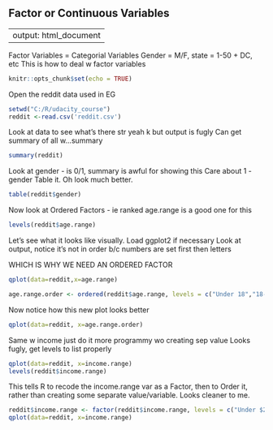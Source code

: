 ## Factor or Continuous Variables

---
output: html_document
---

Factor Variables = Categorial Variables
Gender = M/F, state = 1-50 + DC, etc
This is how to deal w factor variables

```{r setup, include=FALSE}
knitr::opts_chunk$set(echo = TRUE)
```

Open the reddit data used in EG

```{r}
setwd("C:/R/udacity_course")
reddit <-read.csv('reddit.csv')
```

Look at data to see what's there
str yeah k but output is fugly
Can get summary of all w...summary

```{r}
summary(reddit)
```

Look at gender - is 0/1, summary is awful for showing this
Care about 1 - gender 
Table it. Oh look much better. 

```{r}
table(reddit$gender)
```

Now look at Ordered Factors - ie ranked
age.range is a good one for this

```{r}
levels(reddit$age.range)
```

Let's see what it looks like visually.
Load ggplot2 if necessary
Look at output, notice it's not in order
b/c numbers are set first then letters

WHICH IS WHY WE NEED AN ORDERED FACTOR

```{r}
qplot(data=reddit,x=age.range)
```

```{r}
age.range.order <- ordered(reddit$age.range, levels = c("Under 18","18-24","25-34","45-54","65 or Above","NA"))
```

Now notice how this new plot looks better

```{r}
qplot(data=reddit, x=age.range.order)
```

Same w income just do it more programmy wo creating sep value
Looks fugly, get levels to list properly

```{r}
qplot(data=reddit, x=income.range)
levels(reddit$income.range)
```

This tells R to recode the income.range var as a Factor, then to Order it, 
rather than creating some separate value/variable. Looks cleaner to me.

```{r}
reddit$income.range <- factor(reddit$income.range, levels = c("Under $20,000", "$20,000 - $29,999", "$30,000 - $39,999", "$40,000 - $49,999", "$50,000 - $69,999", "$70,000 - $99,999", "$100,000 - $149,999", "$150,000 or more","NA"), ordered=T)
qplot(data=reddit, x=income.range)
```




